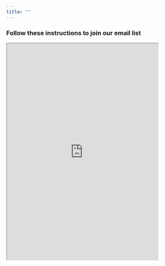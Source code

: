 ```yaml
---
title: ""
---
```


### Follow these instructions to join our email list

<head>
  <style>
    /* CSS to scale iframe to 80% width of the screen and scale down contents by 75% */
    iframe {
      width: 100vw; /* Set iframe width to 80% of viewport width */
      height: calc(100vw * 0.75); /* Calculate iframe height to maintain aspect ratio and scale down by 75% */
      max-width: 100%; /* Limit iframe width to not exceed 100% of parent container */
      transform: scale(0.80); /* Scale down the contents by 75% */
      transform-origin: top left; /* Set the origin point of the scaling */
    }
  </style>
</head>

\centering

<iframe src="https://nd.qualtrics.com/jfe/form/SV_37pl39bBCKgTmKi"></iframe>







